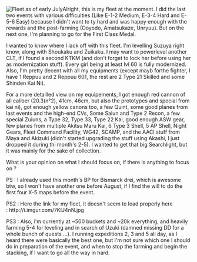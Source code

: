 [[File:Early_juillet.jpg|thumb|Fleet as of early July]]Alright, this is my fleet at the moment. I did the last two events with various difficulties (Like E-1-2 Medium, E-3-4 Hard and E-5-6 Easy) because I didn't want to ty hard and was happy enough with the rewards and the post-farming (Ooyodo, Amatsukaze, Unryuu). But on the next one, I'm planning to go for the First Class Medal.

I wanted to know where I lack off with this fleet. I'm levelling Suzuya right know, along with Shoukaku and Zuikaku. I may want to powerlevel another CLT, if I found a second KTKM (and don't forget to lock her before using her as modernization stuff). Every girl being at least lvl 60 is fully modernized. Also, I'm pretty decent with all my equipments (except mayb forthe fighter, I have 1 Reppuu and 2 Reppuu 601, the rest are 2 Type 21 Skilled and some Shinden Kai Ni).

For a more detailled view on my equipements, I got enough red cannon of all caliber (20.3(n°2), 41cm, 46cm, but also the prototypes and special from kai ni), got enough yellow canons too, a few Quint, some good planes from last events and the high-end CVs, Some Saiun and Type 2 Recon, a few special Zuiuns, a Type 32, Type 33, Type 22 Kai, good enough ASW gear, few planes from multiple Akitsu Maru Kai, 6 Type 3 Shell, 5 AP Shell, Night Gears, Fleet Command Facility, WG42, SCAMP, and the AACI stuff from Maya and Akizuki (didn't started upgrading the stuff using Akashi, I just dropped it during thi month's 2-5). I wanted to get that big Searchlight, but it was mainly for the sake of collection.

What is your opinion on what I should focus on, if there is anything to focus on ?

PS : I already used this month's BP for Bismarck drei, which is awesome btw, so I won't have another one before August, if I find the will to do the first four X-5 maps before the event.

PS2 : Here the link for my fleet, it doesn't seem to load properly here : http://i.imgur.com/7KIJ4nN.jpg

PS3 : Also, i'm currently at ~500 buckets and ~20k everything, and heavily farming 5-4 for leveling and in search of Uzuki (damned missing DD for a whole bunch of quests ...). I running expeditions 2, 3 and 5 all day, as I heard there were basically the best one, but I'm not sure which one I should do in preparation of the event, and when to stop the farming and begin the stacking, if I want to go all the way in hard.<ac_metadata title="Fleet for Hard difficulty - Would like some advice"> </ac_metadata>